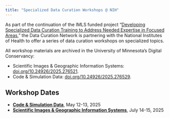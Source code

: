 ```yaml
---
title: "Specialized Data Curation Workshops @ NIH"
---
```


As part of the continuation of the IMLS funded project “[Developing Specialized
Data Curation Training to Address Needed Expertise in Focused
Areas](https://datacurationnetwork.org/expanding-curation-training/),” the Data
Curation Network is partnering with the National Institutes of Health to offer a
series of data curation workshops on specialized topics.


::: {.callout-note}
All workshop materials are archived in the University of Minnesota's Digital Conservancy: 

- Scientific Images & Geographic Information Systems: [doi.org/10.24926/2025.276521](https://doi.org/10.24926/2025.276521).
- Code & Simulation Data: [doi.org/10.24926/2025.276529](https://doi.org/10.24926/2025.276529).
:::


## Workshop Dates 

- [__Code & Simulation Data__](codesim), May 12-13, 2025
- [__Scientific Images & Geographic Information Systems__](scimgis), July 14-15, 2025